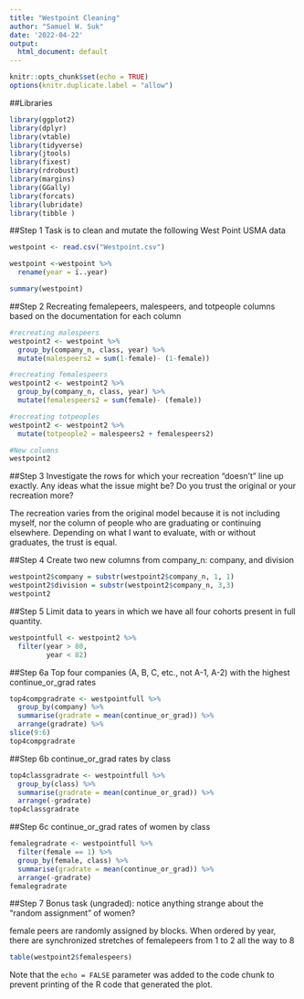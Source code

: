 ---
title: "Westpoint Cleaning"
author: "Samuel W. Suk"
date: '2022-04-22'
output:
  html_document: default
---

```{r setup, include=FALSE}
knitr::opts_chunk$set(echo = TRUE)
options(knitr.duplicate.label = "allow")
```

##Libraries
```{r, include=FALSE}
library(ggplot2)
library(dplyr)
library(vtable)
library(tidyverse)
library(jtools)
library(fixest)
library(rdrobust)
library(margins)
library(GGally)
library(forcats)
library(lubridate)
library(tibble )
```

##Step 1
Task is to clean and mutate the following West Point USMA data
```{r, echo = TRUE}
westpoint <- read.csv("Westpoint.csv")

westpoint <-westpoint %>%
  rename(year = ï..year)

summary(westpoint)
```

##Step 2
Recreating femalepeers, malespeers, and totpeople columns based on the documentation for each column

```{r, echo=TRUE}
#recreating malespeers
westpoint2 <- westpoint %>%
  group_by(company_n, class, year) %>%
  mutate(malespeers2 = sum(1-female)- (1-female))

#recreating femalespeers
westpoint2 <- westpoint2 %>%
  group_by(company_n, class, year) %>%
  mutate(femalespeers2 = sum(female)- (female))

#recreating totpeoples
westpoint2 <- westpoint2 %>%
  mutate(totpeople2 = malespeers2 + femalespeers2)

#New columns
westpoint2

```

##Step 3
Investigate the rows for which your recreation "doesn't" line up exactly. Any ideas what the issue might be? Do you trust the original or your recreation more?

  The recreation varies from the original model because it is not including myself, nor the column of people who are graduating or            continuing elsewhere. Depending on what I want to evaluate, with or without graduates, the trust is equal. 


##Step 4
Create two new columns from company_n: company, and division
```{r, echo= TRUE}
westpoint2$company = substr(westpoint2$company_n, 1, 1)
westpoint2$division = substr(westpoint2$company_n, 3,3)
westpoint2

```

##Step 5
Limit data to years in which we have all four cohorts present in full quantity. 
```{r, echo= TRUE}
westpointfull <- westpoint2 %>%
  filter(year > 80,
         year < 82)
```

##Step 6a
 Top four companies (A, B, C, etc., not A-1, A-2) with the highest continue_or_grad rates
```{r, echo= TRUE}
top4compgradrate <- westpointfull %>%
  group_by(company) %>%
  summarise(gradrate = mean(continue_or_grad)) %>%
  arrange(gradrate) %>%
slice(9:6)
top4compgradrate
```

##Step 6b
continue_or_grad rates by class 
```{r, echo = TRUE}
top4classgradrate <- westpointfull %>%
  group_by(class) %>%
  summarise(gradrate = mean(continue_or_grad)) %>%
  arrange(-gradrate)
top4classgradrate
```

##Step 6c
continue_or_grad rates of women by class
```{r, echo= TRUE}
femalegradrate <- westpointfull %>%
  filter(female == 1) %>%
  group_by(female, class) %>%
  summarise(gradrate = mean(continue_or_grad)) %>%
  arrange(-gradrate) 
femalegradrate

```

##Step 7
Bonus task (ungraded): notice anything strange about the "random assignment" of women?

  female peers are randomly assigned by blocks. When ordered by year, there are synchronized stretches of femalepeers from 1 to 2 all the     way to 8

```{r, echo= TRUE}
table(westpoint2$femalespeers)
```


Note that the `echo = FALSE` parameter was added to the code chunk to prevent printing of the R code that generated the plot.
